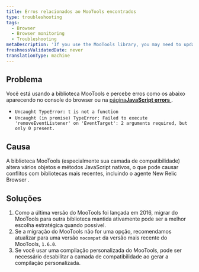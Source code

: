 ```yaml
---
title: Erros relacionados ao MooTools encontrados
type: troubleshooting
tags:
  - Browser
  - Browser monitoring
  - Troubleshooting
metaDescription: 'If you use the MooTools library, you may need to update to the nocompat build of MooTools version 1.6.0 to address conflicts.'
freshnessValidatedDate: never
translationType: machine
---
```


## Problema

Você está usando a biblioteca MooTools e percebe erros como os abaixo aparecendo no console do browser ou na [página<DNT>**JavaScript errors**</DNT> ](/docs/browser/new-relic-browser/browser-pro-features/js-errors-dashboard-examining-errors-over-time).

* `Uncaught TypeError: t is not a function`
* `Uncaught (in promise) TypeError: Failed to execute 'removeEventListener' on 'EventTarget': 2 arguments required, but only 0 present.`

## Causa

A biblioteca MooTools (especialmente sua camada de compatibilidade) altera vários objetos e métodos JavaScript nativos, o que pode causar conflitos com bibliotecas mais recentes, incluindo o agente New Relic Browser .

## Soluções

1. Como a última versão do MooTools foi lançada em 2016, migrar do MooTools para outra biblioteca mantida ativamente pode ser a melhor escolha estratégica quando possível.
2. Se a migração do MooTools não for uma opção, recomendamos atualizar para uma versão `nocompat` da versão mais recente do MooTools, `1.6.0`.
3. Se você usar uma compilação personalizada do MooTools, pode ser necessário desabilitar a camada de compatibilidade ao gerar a compilação personalizada.